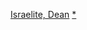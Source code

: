 {{navbox
|name = 狄恩·伊斯拉利特
|title = [[狄恩·伊斯拉利特]]執導電影
|state = {{{state|autocollapse}}}
|listclass = hlist
|list1=
*《[[跨界失控]]》（2015）
*《[[金剛戰士 (2017年電影)|金剛戰士]]》（2017）
}}<noinclude>
{{collapsible option}}
[[Category:美国电影导演模板|Israelite, Dean]]
[[Category:狄恩·伊斯拉利特電影|*]]
</noinclude>